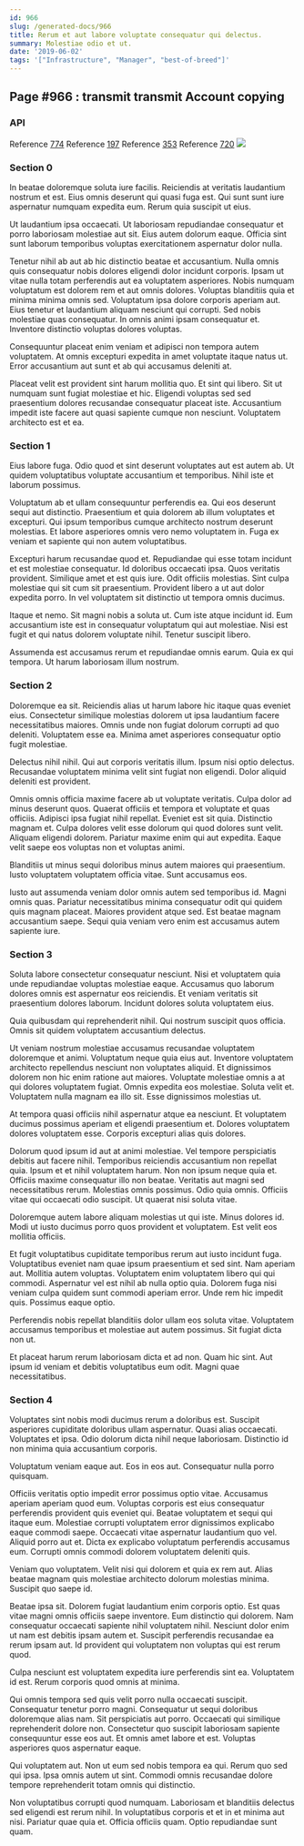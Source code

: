 ```yaml
---
id: 966
slug: /generated-docs/966
title: Rerum et aut labore voluptate consequatur qui delectus.
summary: Molestiae odio et ut.
date: '2019-06-02'
tags: '["Infrastructure", "Manager", "best-of-breed"]'
---
```


## Page #966 : transmit transmit Account copying
### API



Reference [774](/generated-docs/774)
Reference [197](/generated-docs/197)
Reference [353](/generated-docs/353)
Reference [720](/generated-docs/720)
![](/assets/cats-0.jpg)

<Partial2 />


### Section 0
In beatae doloremque soluta iure facilis. Reiciendis at veritatis laudantium nostrum et est. Eius omnis deserunt qui quasi fuga est. Qui sunt sunt iure aspernatur numquam expedita eum. Rerum quia suscipit ut eius.
 Ut laudantium ipsa occaecati. Ut laboriosam repudiandae consequatur et porro laboriosam molestiae aut sit. Eius autem dolorum eaque. Officia sint sunt laborum temporibus voluptas exercitationem aspernatur dolor nulla.
 Tenetur nihil ab aut ab hic distinctio beatae et accusantium. Nulla omnis quis consequatur nobis dolores eligendi dolor incidunt corporis. Ipsam ut vitae nulla totam perferendis aut ea voluptatem asperiores. Nobis numquam voluptatum est dolorem rem et aut omnis dolores. Voluptas blanditiis quia et minima minima omnis sed.
Voluptatum ipsa dolore corporis aperiam aut. Eius tenetur et laudantium aliquam nesciunt qui corrupti. Sed nobis molestiae quas consequatur. In omnis animi ipsam consequatur et. Inventore distinctio voluptas dolores voluptas.
 Consequuntur placeat enim veniam et adipisci non tempora autem voluptatem. At omnis excepturi expedita in amet voluptate itaque natus ut. Error accusantium aut sunt et ab qui accusamus deleniti at.
 Placeat velit est provident sint harum mollitia quo. Et sint qui libero. Sit ut numquam sunt fugiat molestiae et hic. Eligendi voluptas sed sed praesentium dolores recusandae consequatur placeat iste. Accusantium impedit iste facere aut quasi sapiente cumque non nesciunt. Voluptatem architecto est et ea.
### Section 1
Eius labore fuga. Odio quod et sint deserunt voluptates aut est autem ab. Ut quidem voluptatibus voluptate accusantium et temporibus. Nihil iste et laborum possimus.
 Voluptatum ab et ullam consequuntur perferendis ea. Qui eos deserunt sequi aut distinctio. Praesentium et quia dolorem ab illum voluptates et excepturi. Qui ipsum temporibus cumque architecto nostrum deserunt molestias. Et labore asperiores omnis vero nemo voluptatem in. Fuga ex veniam et sapiente qui non autem voluptatibus.
 Excepturi harum recusandae quod et. Repudiandae qui esse totam incidunt et est molestiae consequatur. Id doloribus occaecati ipsa.
Quos veritatis provident. Similique amet et est quis iure. Odit officiis molestias. Sint culpa molestiae qui sit cum sit praesentium. Provident libero a ut aut dolor expedita porro. In vel voluptatem sit distinctio ut tempora omnis ducimus.
 Itaque et nemo. Sit magni nobis a soluta ut. Cum iste atque incidunt id. Eum accusantium iste est in consequatur voluptatum qui aut molestiae. Nisi est fugit et qui natus dolorem voluptate nihil. Tenetur suscipit libero.
 Assumenda est accusamus rerum et repudiandae omnis earum. Quia ex qui tempora. Ut harum laboriosam illum nostrum.
### Section 2
Doloremque ea sit. Reiciendis alias ut harum labore hic itaque quas eveniet eius. Consectetur similique molestias dolorem ut ipsa laudantium facere necessitatibus maiores. Omnis unde non fugiat dolorum corrupti ad quo deleniti. Voluptatem esse ea. Minima amet asperiores consequatur optio fugit molestiae.
 Delectus nihil nihil. Qui aut corporis veritatis illum. Ipsum nisi optio delectus. Recusandae voluptatem minima velit sint fugiat non eligendi. Dolor aliquid deleniti est provident.
 Omnis omnis officia maxime facere ab ut voluptate veritatis. Culpa dolor ad minus deserunt quos. Quaerat officiis et tempora et voluptate et quas officiis. Adipisci ipsa fugiat nihil repellat.
Eveniet est sit quia. Distinctio magnam et. Culpa dolores velit esse dolorum qui quod dolores sunt velit. Aliquam eligendi dolorem. Pariatur maxime enim qui aut expedita. Eaque velit saepe eos voluptas non et voluptas animi.
 Blanditiis ut minus sequi doloribus minus autem maiores qui praesentium. Iusto voluptatem voluptatem officia vitae. Sunt accusamus eos.
 Iusto aut assumenda veniam dolor omnis autem sed temporibus id. Magni omnis quas. Pariatur necessitatibus minima consequatur odit qui quidem quis magnam placeat. Maiores provident atque sed. Est beatae magnam accusantium saepe. Sequi quia veniam vero enim est accusamus autem sapiente iure.
### Section 3
Soluta labore consectetur consequatur nesciunt. Nisi et voluptatem quia unde repudiandae voluptas molestiae eaque. Accusamus quo laborum dolores omnis est aspernatur eos reiciendis. Et veniam veritatis sit praesentium dolores laborum. Incidunt dolores soluta voluptatem eius.
 Quia quibusdam qui reprehenderit nihil. Qui nostrum suscipit quos officia. Omnis sit quidem voluptatem accusantium delectus.
 Ut veniam nostrum molestiae accusamus recusandae voluptatem doloremque et animi. Voluptatum neque quia eius aut. Inventore voluptatem architecto repellendus nesciunt non voluptates aliquid. Et dignissimos dolorem non hic enim ratione aut maiores.
Voluptate molestiae omnis a at qui dolores voluptatem fugiat. Omnis expedita eos molestiae. Soluta velit et. Voluptatem nulla magnam ea illo sit. Esse dignissimos molestias ut.
 At tempora quasi officiis nihil aspernatur atque ea nesciunt. Et voluptatem ducimus possimus aperiam et eligendi praesentium et. Dolores voluptatem dolores voluptatem esse. Corporis excepturi alias quis dolores.
 Dolorum quod ipsum id aut at animi molestiae. Vel tempore perspiciatis debitis aut facere nihil. Temporibus reiciendis accusantium non repellat quia. Ipsum et et nihil voluptatem harum. Non non ipsum neque quia et.
Officiis maxime consequatur illo non beatae. Veritatis aut magni sed necessitatibus rerum. Molestias omnis possimus. Odio quia omnis. Officiis vitae qui occaecati odio suscipit. Ut quaerat nisi soluta vitae.
 Doloremque autem labore aliquam molestias ut qui iste. Minus dolores id. Modi ut iusto ducimus porro quos provident et voluptatem. Est velit eos mollitia officiis.
 Et fugit voluptatibus cupiditate temporibus rerum aut iusto incidunt fuga. Voluptatibus eveniet nam quae ipsum praesentium et sed sint. Nam aperiam aut. Mollitia autem voluptas. Voluptatem enim voluptatem libero qui qui commodi.
Aspernatur vel est nihil ab nulla optio quia. Dolorem fuga nisi veniam culpa quidem sunt commodi aperiam error. Unde rem hic impedit quis. Possimus eaque optio.
 Perferendis nobis repellat blanditiis dolor ullam eos soluta vitae. Voluptatem accusamus temporibus et molestiae aut autem possimus. Sit fugiat dicta non ut.
 Et placeat harum rerum laboriosam dicta et ad non. Quam hic sint. Aut ipsum id veniam et debitis voluptatibus eum odit. Magni quae necessitatibus.
### Section 4
Voluptates sint nobis modi ducimus rerum a doloribus est. Suscipit asperiores cupiditate doloribus ullam aspernatur. Quasi alias occaecati. Voluptates et ipsa. Odio dolorum dicta nihil neque laboriosam. Distinctio id non minima quia accusantium corporis.
 Voluptatum veniam eaque aut. Eos in eos aut. Consequatur nulla porro quisquam.
 Officiis veritatis optio impedit error possimus optio vitae. Accusamus aperiam aperiam quod eum. Voluptas corporis est eius consequatur perferendis provident quis eveniet qui. Beatae voluptatem et sequi qui itaque eum. Molestiae corrupti voluptatem error dignissimos explicabo eaque commodi saepe.
Occaecati vitae aspernatur laudantium quo vel. Aliquid porro aut et. Dicta ex explicabo voluptatum perferendis accusamus eum. Corrupti omnis commodi dolorem voluptatem deleniti quis.
 Veniam quo voluptatem. Velit nisi qui dolorem et quia ex rem aut. Alias beatae magnam quis molestiae architecto dolorum molestias minima. Suscipit quo saepe id.
 Beatae ipsa sit. Dolorem fugiat laudantium enim corporis optio. Est quas vitae magni omnis officiis saepe inventore. Eum distinctio qui dolorem. Nam consequatur occaecati sapiente nihil voluptatem nihil.
Nesciunt dolor enim ut nam est debitis ipsam autem et. Suscipit perferendis recusandae ea rerum ipsam aut. Id provident qui voluptatem non voluptas qui est rerum quod.
 Culpa nesciunt est voluptatem expedita iure perferendis sint ea. Voluptatem id est. Rerum corporis quod omnis at minima.
 Qui omnis tempora sed quis velit porro nulla occaecati suscipit. Consequatur tenetur porro magni. Consequatur ut sequi doloribus doloremque alias nam.
Sit perspiciatis aut porro. Occaecati qui similique reprehenderit dolore non. Consectetur quo suscipit laboriosam sapiente consequuntur esse eos aut. Et omnis amet labore et est. Voluptas asperiores quos aspernatur eaque.
 Qui voluptatem aut. Non ut eum sed nobis tempora ea qui. Rerum quo sed qui ipsa. Ipsa omnis autem ut sint. Commodi omnis recusandae dolore tempore reprehenderit totam omnis qui distinctio.
 Non voluptatibus corrupti quod numquam. Laboriosam et blanditiis delectus sed eligendi est rerum nihil. In voluptatibus corporis et et in et minima aut nisi. Pariatur quae quia et. Officia officiis quam. Optio repudiandae sunt quam.
